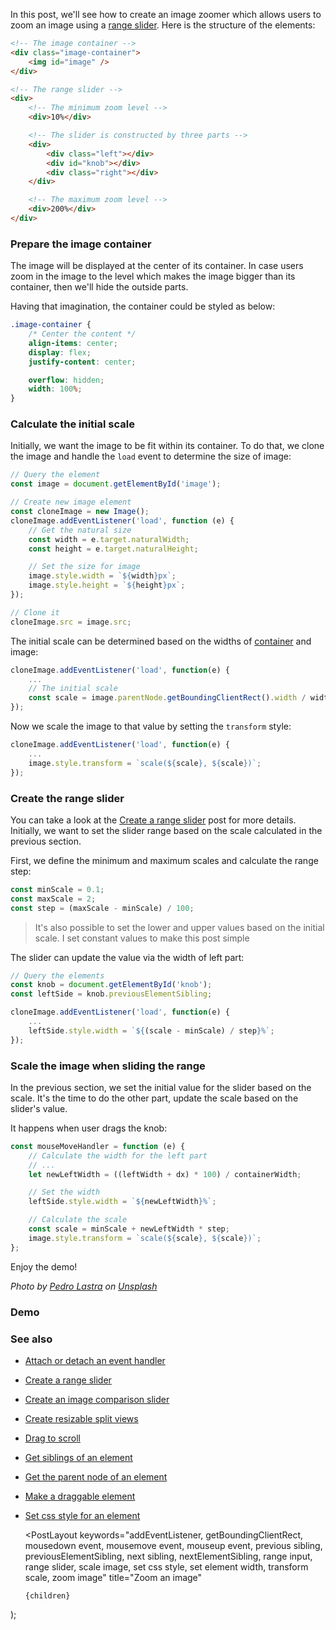 
In this post, we'll see how to create an image zoomer which allows users to zoom an image using a [range slider](/create-a-range-slider). Here is the structure of the elements:

```html
<!-- The image container -->
<div class="image-container">
    <img id="image" />
</div>

<!-- The range slider -->
<div>
    <!-- The minimum zoom level -->
    <div>10%</div>

    <!-- The slider is constructed by three parts -->
    <div>
        <div class="left"></div>
        <div id="knob"></div>
        <div class="right"></div>
    </div>

    <!-- The maximum zoom level -->
    <div>200%</div>
</div>
```

### Prepare the image container

The image will be displayed at the center of its container. In case users zoom in the image to the level which makes the image bigger than its container, then we'll hide the outside parts.

Having that imagination, the container could be styled as below:

```css
.image-container {
    /* Center the content */
    align-items: center;
    display: flex;
    justify-content: center;

    overflow: hidden;
    width: 100%;
}
```

### Calculate the initial scale

Initially, we want the image to be fit within its container. To do that, we clone the image and handle the `load` event to determine the size of image:

```js
// Query the element
const image = document.getElementById('image');

// Create new image element
const cloneImage = new Image();
cloneImage.addEventListener('load', function (e) {
    // Get the natural size
    const width = e.target.naturalWidth;
    const height = e.target.naturalHeight;

    // Set the size for image
    image.style.width = `${width}px`;
    image.style.height = `${height}px`;
});

// Clone it
cloneImage.src = image.src;
```

The initial scale can be determined based on the widths of [container](/get-the-parent-node-of-an-element) and image:

```js
cloneImage.addEventListener('load', function(e) {
    ...
    // The initial scale
    const scale = image.parentNode.getBoundingClientRect().width / width;
});
```

Now we scale the image to that value by setting the `transform` style:

```js
cloneImage.addEventListener('load', function(e) {
    ...
    image.style.transform = `scale(${scale}, ${scale})`;
});
```

### Create the range slider

You can take a look at the [Create a range slider](/create-a-range-slider) post for more details. Initially, we want to set the slider range based on the scale calculated in the previous section.

First, we define the minimum and maximum scales and calculate the range step:

```js
const minScale = 0.1;
const maxScale = 2;
const step = (maxScale - minScale) / 100;
```

> It's also possible to set the lower and upper values based on the initial scale. I set constant values to make this post simple

The slider can update the value via the width of left part:

```js
// Query the elements
const knob = document.getElementById('knob');
const leftSide = knob.previousElementSibling;

cloneImage.addEventListener('load', function(e) {
    ...
    leftSide.style.width = `${(scale - minScale) / step}%`;
});
```

### Scale the image when sliding the range

In the previous section, we set the initial value for the slider based on the scale. It's the time to do the other part, update the scale based on the slider's value.

It happens when user drags the knob:

```js
const mouseMoveHandler = function (e) {
    // Calculate the width for the left part
    // ...
    let newLeftWidth = ((leftWidth + dx) * 100) / containerWidth;

    // Set the width
    leftSide.style.width = `${newLeftWidth}%`;

    // Calculate the scale
    const scale = minScale + newLeftWidth * step;
    image.style.transform = `scale(${scale}, ${scale})`;
};
```

Enjoy the demo!

_Photo by [Pedro Lastra](https://unsplash.com/@peterlaster) on [Unsplash](https://unsplash.com/photos/Nyvq2juw4_o)_

### Demo

<Demo title="Zoom an image" url="/demo/zoom-an-image/index.html" />

### See also

-   [Attach or detach an event handler](/attach-or-detach-an-event-handler)
-   [Create a range slider](/create-a-range-slider)
-   [Create an image comparison slider](/create-an-image-comparison-slider)
-   [Create resizable split views](/create-resizable-split-views)
-   [Drag to scroll](/drag-to-scroll)
-   [Get siblings of an element](/get-siblings-of-an-element)
-   [Get the parent node of an element](/get-the-parent-node-of-an-element)
-   [Make a draggable element](/make-a-draggable-element)
-   [Set css style for an element](/set-css-style-for-an-element)

    <PostLayout
        keywords="addEventListener, getBoundingClientRect, mousedown event, mousemove event, mouseup event, previous sibling, previousElementSibling, next sibling, nextElementSibling, range input, range slider, scale image, set css style, set element width, transform scale, zoom image"
        title="Zoom an image"
    >
        {children}
    </PostLayout>
);
